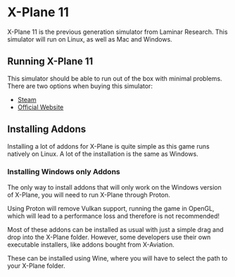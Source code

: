 
# X-Plane 11

X-Plane 11 is the previous generation simulator from Laminar Research. This simulator will run on Linux, as well as Mac
and Windows.

## Running X-Plane 11

This simulator should be able to run out of the box with minimal problems. There are two options when buying this
simulator:

- [Steam](https://store.steampowered.com/app/269950/XPlane_11/)
- [Official Website](https://www.x-plane.com/desktop/buy-it/)

## Installing Addons

Installing a lot of addons for X-Plane is quite simple as this game runs natively on Linux. A lot of the installation
is the same as Windows.

### Installing Windows only Addons

The only way to install addons that will only work on the Windows version of X-Plane, you will need to run X-Plane
through Proton.

<Callout type="warning" emoji="⚠️">
  Using Proton will remove Vulkan support, running the game in OpenGL, which
  will lead to a performance loss and therefore is not recommended!
</Callout>

Most of these addons can be installed as usual with just a simple drag and drop into the X-Plane folder. However, some
developers use their own executable installers, like addons bought from X-Aviation.

These can be installed using Wine, where you will have to select the path to your X-Plane folder.
